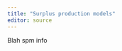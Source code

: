 ```yaml
---
title: "Surplus production models"
editor: source
---
```


Blah spm info

<!-- comments can go here -->